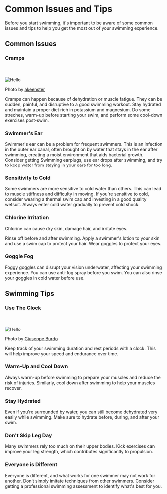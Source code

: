 
# Common Issues and Tips

Before you start swimming, it's important to be aware of some common issues and tips to help you get the most out of your swimming experience.

## Common Issues

### Cramps

<br></br>
<Image src="/images/streches.jpg" alt="Hello" width={500} height={500} />

Photo by [akeenster](https://unsplash.com/@akeenster)
  
  

Cramps can happen because of dehydration or muscle fatigue. They can be sudden, painful, and disruptive to a good swimming workout. Stay hydrated and maintain a proper diet rich in potassium and magnesium. Do some streches, warm-up before starting your swim, and perform some cool-down exercises post-swim.

### Swimmer's Ear
Swimmer's ear can be a problem for frequent swimmers. This is an infection in the outer ear canal, often brought on by water that stays in the ear after swimming, creating a moist environment that aids bacterial growth. Consider getting Swimming earplugs, use ear drops after swimming, and try to keep water from staying in your ears for too long.

### Sensitivity to Cold

Some swimmers are more sensitive to cold water than others. This can lead to muscle stiffness and difficulty in moving. If you're sensitive to cold, consider wearing a thermal swim cap and investing in a good quality wetsuit. Always enter cold water gradually to prevent cold shock.

### Chlorine Irritation

Chlorine can cause dry skin, damage hair, and irritate eyes.

Rinse off before and after swimming. Apply a swimmer's lotion to your skin and use a swim cap to protect your hair. Wear goggles to protect your eyes.

### Goggle Fog

Foggy goggles can disrupt your vision underwater, affecting your swimming experience. You can use anti-fog spray before you swim. You can also rinse your goggles in cold water before use.

## Swimming Tips

### Use The Clock

<br></br>
<Image src="/images/swimmingclock.jpg" alt="Hello" width={500} height={500} />

Photo by [Giuseppe Burdo](https://pin.it/6SLJjWL)  

Keep track of your swimming duration and rest periods with a clock. This will help improve your speed and endurance over time.

### Warm-Up and Cool Down
Always warm-up before swimming to prepare your muscles and reduce the risk of injuries. Similarly, cool down after swimming to help your muscles recover.

### Stay Hydrated
Even if you're surrounded by water, you can still become dehydrated very easily while swimming. Make sure to hydrate before, during, and after your swim.

### Don't Skip Leg Day
Many swimmers rely too much on their upper bodies. Kick exercises can improve your leg strength, which contributes significantly to propulsion.

### Everyone is Different

Everyone is different, and what works for one swimmer may not work for another. Don’t simply imitate techniques from other swimmers. Consider getting a professional swimming assessment to identify what's best for you.

